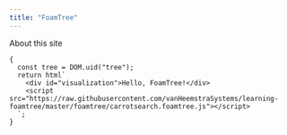 ```yaml
---
title: "FoamTree"
---
```


About this site

```ojs
{
  const tree = DOM.uid("tree");
  return html`
    <div id="visualization">Hello, FoamTree!</div>
    <script src="https://raw.githubusercontent.com/vanHeemstraSystems/learning-foamtree/master/foamtree/carrotsearch.foamtree.js"></script>
  `;
}    
```
